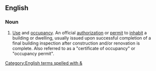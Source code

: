 ==English==

===Noun===
{{en-noun}}

# {{context|initialism|lang=en}} [[use|Use]] and [[occupancy]]. An official [[authorization]] or [[permit]] to [[inhabit]] a building or dwelling, usually issued upon successful completion of a final building inspection after construction and/or renovation is complete. Also referred to as a "certificate of occupancy" or "occupancy permit".

[[Category:English terms spelled with &]]